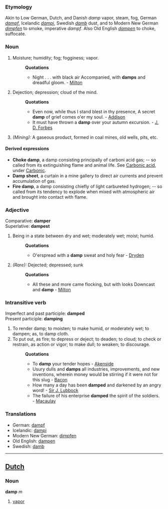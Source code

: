 ===Etymology===
Akin to Low German, Dutch, and Danish ''damp'' vapor, steam, fog, German ''[[dampf]]'', Icelandic ''[[dampi]]'', Swedish ''[[damb]]'' dust, and to Modern New German ''[[dimpfen]]'' to smoke, imperative ''dampf''. Also Old English ''[[dampen]]'' to choke, suffocate.
===Noun===
#Moisture; humidity; fog; fogginess; vapor.
#:'''Quotations'''
#:*Night . . . with black air Accompanied, with '''damps''' and dreadful gloom. - [[Milton]]
#Dejection; depression; cloud of the mind.
#:'''Quotations'''
#:*Even now, while thus I stand blest in thy presence, A secret '''damp''' of grief comes o'er my soul. - [[Addison]]
#:*It must have thrown a '''damp''' over your autumn excursion. - [[J. D. Forbes]]
#''(Mining):'' A gaseous product, formed in coal mines, old wells, pits, etc.

====Derived expressions====
*'''Choke damp''', a damp consisting principally of carboni acid gas; -- so called from its extinguishing flame and animal life. See [[Carbonic acid]], under [[Carbonic]].
*'''Damp sheet''', a curtain in a mine gallery to direct air currents and prevent accumulation of gas.
*'''Fire damp''', a damp consisting chiefly of light carbureted hydrogen; -- so called from its tendency to explode when mixed with atmospheric air and brought into contact with flame.

===Adjective===
Comparative: '''damper'''<br>
Superlative: '''dampest'''
#Being in a state between dry and wet; moderately wet; moist; humid.
#:'''Quotations'''
#:*O'erspread with a '''damp''' sweat and holy fear - [[Dryden]]
#''(Rare):'' Dejected; depressed; sunk
#:'''Quotations'''
#:*All these and more came flocking, but with looks Downcast and '''damp''' - [[Milton]]
===Intransitive verb===
Imperfect and past participle: '''damped'''<br>
Present participle: '''damping'''
#To render damp; to moisten; to make humid, or moderately wet; to dampen; as, to damp cloth.
#To put out, as fire; to depress or deject; to deaden; to cloud; to check or restrain, as action or vigor; to make dull; to weaken; to discourage. 
#:'''Quotations'''
#:*To '''damp''' your tender hopes - [[Akenside]]
#:*Usury dulls and '''damps''' all industries, improvements, and new inventions, wherein money would be stirring if it were not for this slug - [[Bacon]]
#:*How many a day has been '''damped''' and darkened by an angry word! - [[Sir J. Lubbock]]
#:*The failure of his enterprise '''damped''' the spirit of the soldiers. - [[Macaulay]]
===Translations===

*German: [[dampf]] 
*Icelandic: [[dampi]]
*Modern New German: [[dimpfen]]
*Old English: [[dampen]]
*Swedish: [[damb]]
----
==[[Dutch]]==
===Noun===

'''damp''' ''m''

#[[vapor]]